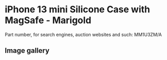 # iPhone 13 mini Silicone Case with MagSafe - Marigold

Part number, for search engines, auction websites and such: MM1U3ZM/A

## Image gallery

<div style={{ width: "768px" }}>
  <GalleryComponent
    images={[
      {
        original: "/everysource/MM1U3",
        thumbnail: "/everypreview/MM1U3",
      },
      {
        original: "/everysource/MM1U3_AV1",
        thumbnail: "/everypreview/MM1U3_AV1",
      },
      {
        original: "/everysource/MM1U3_AV2",
        thumbnail: "/everypreview/MM1U3_AV2",
      },
      {
        original: "/everysource/MM1U3_AV3",
        thumbnail: "/everypreview/MM1U3_AV3",
      },
      {
        original: "/everysource/MM1U3_AV4",
        thumbnail: "/everypreview/MM1U3_AV4",
      }
    ]}
  />
</div>